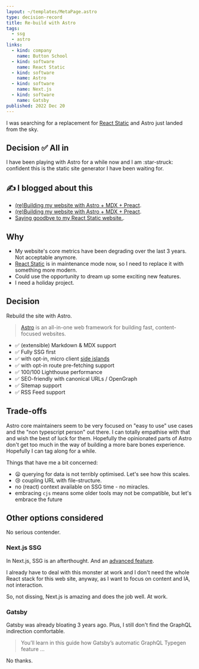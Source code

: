 ```yaml
---
layout: ~/templates/MetaPage.astro
type: decision-record
title: Re-build with Astro
tags:
  - ssg
  - astro
links:
  - kind: company
    name: Button School
  - kind: software
    name: React Static
  - kind: software
    name: Astro
  - kind: software
    name: Next.js
  - kind: software
    name: Gatsby
published: 2022 Dec 20
---
```


<Abstract>

I was searching for a replacement for [React Static](/meta/records/rejected/react-static) and Astro just landed from the sky.

</Abstract>

## Decision :white_check_mark: All in

I have been playing with Astro for a while now and I am :star-struck: confident this is the static site generator I have been waiting for.

<Note type="blog">

## :writing_hand: I blogged about this

- [(re)Building my website with Astro + MDX + Preact](/posts/2023-01/building-my-website-with-astro-mdx-preact).
- [(re)Building my website with Astro + MDX + Preact](/posts/2023-01/building-my-website-with-astro-mdx-preact).
- [Saying goodbye to my React Static website.](/posts/2023-01/saying-goodbye-to-my-react-static-website).

</Note>

## Why

- My website's core metrics have been degrading over the last 3 years. Not acceptable anymore.
- [React Static](/meta/records/rejected/react-static) is in maintenance mode now, so I need to replace it with something more modern.
- Could use the opportunity to dream up some exciting new features.
- I need a holiday project.

## Decision

Rebuild the site with Astro.

> [Astro](https://astro.build) is an all-in-one web framework for building fast, content-focused websites.

- :white_check_mark: (extensible) Markdown & MDX support
- :white_check_mark: Fully SSG first
- :white_check_mark: with opt-in, micro client [side islands](https://docs.astro.build/en/concepts/islands/)
- :white_check_mark: with opt-in route pre-fetching support
- :white_check_mark: 100/100 Lighthouse performance
- :white_check_mark: SEO-friendly with canonical URLs / OpenGraph
- :white_check_mark: Sitemap support
- :white_check_mark: RSS Feed support

## Trade-offs

Astro core maintainers seem to be very focused on "easy to use" use cases and the "non typescript person" out there. I can totally empathise with that and wish the best of luck for them. Hopefully the opinionated parts of Astro don't get too much in the way of building a more bare bones experience. Hopefully I can tag along for a while.

Things that have me a bit concerned:

- :frowning: querying for data is not terribly optimised. Let's see how this scales.
- :cry: coupling URL with file-structure.
- no (react) context available on SSG time - no miracles.
- embracing `cjs` means some older tools may not be compatible, but let's embrace the future

## Other options considered

No serious contender.

### Next.js SSG

In Next.js, SSG is an afterthought. And an [advanced feature](https://nextjs.org/docs/advanced-features/static-html-export).

I already have to deal with this monster at work and I don't need the whole React stack for this web site, anyway, as I want to focus on content and IA, not interaction.

So, not dissing, Next.js is amazing and does the job well. At work.

### Gatsby

Gatsby was already bloating 3 years ago. Plus, I still don't find the GraphQL indirection comfortable.

> You’ll learn in this guide how Gatsby’s automatic GraphQL Typegen feature ...

No thanks.
